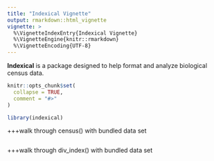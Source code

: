 ```yaml
---
title: "Indexical Vignette"
output: rmarkdown::html_vignette
vignette: >
  %\VignetteIndexEntry{Indexical Vignette}
  %\VignetteEngine{knitr::rmarkdown}
  %\VignetteEncoding{UTF-8}
---
```


**Indexical** is a package designed to help format and analyze biological census data.

```r
knitr::opts_chunk$set(
  collapse = TRUE,
  comment = "#>"
)
```

```r
library(indexical)
```

+++walk through census() with bundled data set

```r

```

+++walk through div_index() with bundled data set

```r

```

